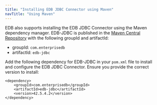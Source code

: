 ```yaml
---
title: "Installing EDB JDBC Connector using Maven"
navTitle: "Using Maven"
---
```


EDB also supports installing the EDB JDBC Connector using the Maven dependency manager. 
EDB-JDBC is published in the [Maven Central Repository](https://central.sonatype.com/artifact/com.enterprisedb/edb-jdbc) with the following groupId and artifactId: 

- groupId: `com.enterprisedb`
- artifactId: `edb-jdbc`

Add the following dependency for EDB-JDBC in your `pom.xml` file to install and configure the EDB JDBC Connector. Ensure you provide the correct version to install: 

```
<dependency>
    <groupId>com.enterprisedb</groupId>
    <artifactId>edb-jdbc</artifactId>
    <version>42.5.4.2</version>
</dependency>
```
